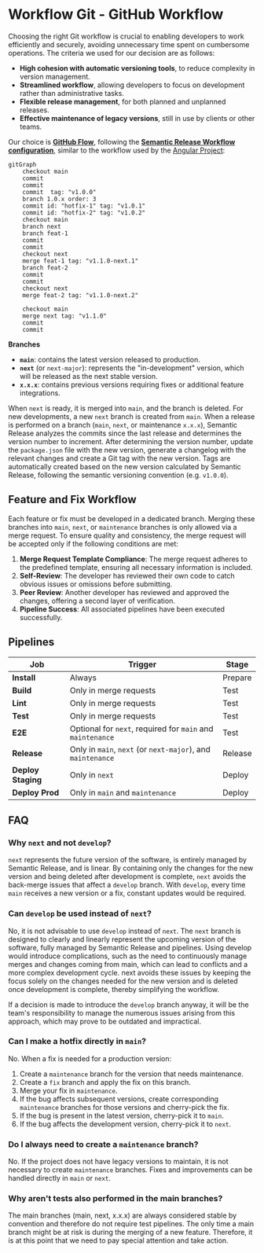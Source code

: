 # Workflow Git - GitHub Workflow

Choosing the right Git workflow is crucial to enabling developers to work efficiently and securely, avoiding unnecessary time spent on cumbersome operations. The criteria we used for our decision are as follows:

- **High cohesion with automatic versioning tools**, to reduce complexity in version management.
- **Streamlined workflow**, allowing developers to focus on development rather than administrative tasks.
- **Flexible release management**, for both planned and unplanned releases.
- **Effective maintenance of legacy versions**, still in use by clients or other teams.

Our choice is **[GitHub Flow](https://docs.github.com/en/get-started/using-github/github-flow)**, following the **[Semantic Release Workflow configuration](https://semantic-release.gitbook.io/semantic-release/usage/workflow-configuration)**, similar to the workflow used by the [Angular Project](https://github.com/angular/angular):

```mermaid
gitGraph
    checkout main
    commit
    commit
    commit  tag: "v1.0.0"
    branch 1.0.x order: 3
    commit id: "hotfix-1" tag: "v1.0.1"
    commit id: "hotfix-2" tag: "v1.0.2"
    checkout main
    branch next
    branch feat-1
    commit
    commit
    checkout next
    merge feat-1 tag: "v1.1.0-next.1"
    branch feat-2
    commit
    commit
    checkout next
    merge feat-2 tag: "v1.1.0-next.2"

    checkout main
    merge next tag: "v1.1.0"
    commit
    commit
```

**Branches**
- **`main`**: contains the latest version released to production.
- **`next`** (or `next-major`): represents the "in-development" version, which will be released as the next stable version.
- **`x.x.x`**: contains previous versions requiring fixes or additional feature integrations.

When `next` is ready, it is merged into `main`, and the branch is deleted. For new developments, a new `next` branch is created from `main`.
When a release is performed on a branch (`main`, `next`, or maintenance `x.x.x`), Semantic Release analyzes the commits since the last release and determines the version number to increment.
After determining the version number, update the `package.json` file with the new version, generate a changelog with the relevant changes and create a Git tag with the new version.
Tags are automatically created based on the new version calculated by Semantic Release, following the semantic versioning convention (e.g. `v1.0.0`).

## Feature and Fix Workflow

Each feature or fix must be developed in a dedicated branch. Merging these branches into `main`, `next`, or `maintenance` branches is only allowed via a merge request. To ensure quality and consistency, the merge request will be accepted only if the following conditions are met:

1. **Merge Request Template Compliance**: The merge request adheres to the predefined template, ensuring all necessary information is included.
2. **Self-Review**: The developer has reviewed their own code to catch obvious issues or omissions before submitting.
3. **Peer Review**: Another developer has reviewed and approved the changes, offering a second layer of verification.
4. **Pipeline Success**: All associated pipelines have been executed successfully.

## Pipelines

| Job                | Trigger                                                     | Stage   |
|--------------------|-------------------------------------------------------------|---------|
| **Install**        | Always                                                      | Prepare |
| **Build**          | Only in merge requests                                      | Test    |
| **Lint**           | Only in merge requests                                      | Test    |
| **Test**           | Only in merge requests                                      | Test    |
| **E2E**            | Optional for `next`, required for `main` and `maintenance`  | Test    |
| **Release**        | Only in `main`, `next` (or `next-major`), and `maintenance` | Release |
| **Deploy Staging** | Only in `next`                                              | Deploy  |
| **Deploy Prod**    | Only in `main` and `maintenance`                            | Deploy  |

## FAQ

### Why `next` and not `develop`?
`next` represents the future version of the software, is entirely managed by Semantic Release, and is linear. By containing only the changes for the new version and being deleted after development is complete, `next` avoids the back-merge issues that affect a `develop` branch. With `develop`, every time `main` receives a new version or a fix, constant updates would be required.

### Can `develop` be used instead of `next`?
No, it is not advisable to use `develop` instead of `next`. The `next` branch is designed to clearly and linearly represent the upcoming version of the software, fully managed by Semantic Release and pipelines. Using develop would introduce complications, such as the need to continuously manage merges and changes coming from main, which can lead to conflicts and a more complex development cycle. next avoids these issues by keeping the focus solely on the changes needed for the new version and is deleted once development is complete, thereby simplifying the workflow.

If a decision is made to introduce the `develop` branch anyway, it will be the team's responsibility to manage the numerous issues arising from this approach, which may prove to be outdated and impractical.

### Can I make a hotfix directly in `main`?
No. When a fix is needed for a production version:
1. Create a `maintenance` branch for the version that needs maintenance.
2. Create a `fix` branch and apply the fix on this branch.
3. Merge your fix in `maintenance`.
4. If the bug affects subsequent versions, create corresponding `maintenance` branches for those versions and cherry-pick the fix.
5. If the bug is present in the latest version, cherry-pick it to `main`.
6. If the bug affects the development version, cherry-pick it to `next`.

### Do I always need to create a `maintenance` branch?
No. If the project does not have legacy versions to maintain, it is not necessary to create `maintenance` branches. Fixes and improvements can be handled directly in `main` or `next`.

### Why aren't tests also performed in the main branches?
The main branches (main, next, x.x.x) are always considered stable by convention and therefore do not require test pipelines. The only time a main branch might be at risk is during the merging of a new feature. Therefore, it is at this point that we need to pay special attention and take action.
